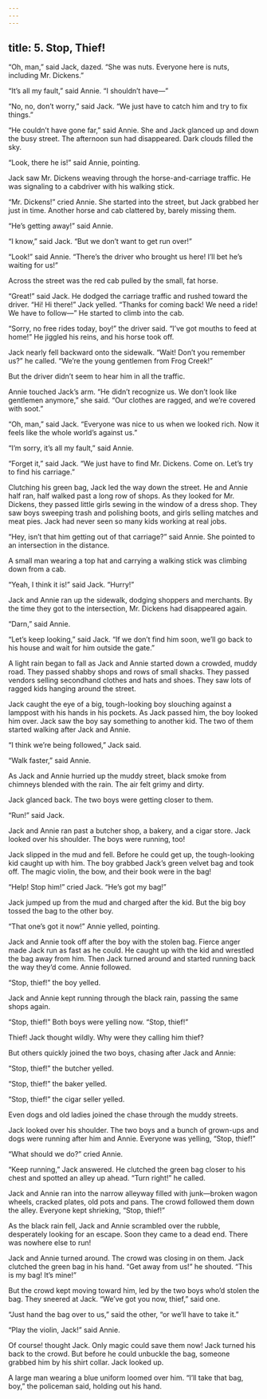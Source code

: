 ```yaml
---
---
---
```

title: 5. Stop, Thief!
---




“Oh, man,” said Jack, dazed. “She was nuts. Everyone here is nuts, including Mr. Dickens.”

“It’s all my fault,” said Annie. “I shouldn’t have—”

“No, no, don’t worry,” said Jack. “We just have to catch him and try to fix things.”

“He couldn’t have gone far,” said Annie. She and Jack glanced up and down the busy street. The afternoon sun had disappeared. Dark clouds filled the sky.

“Look, there he is!” said Annie, pointing.

Jack saw Mr. Dickens weaving through the horse-and-carriage traffic. He was signaling to a cabdriver with his walking stick.

“Mr. Dickens!” cried Annie. She started into the street, but Jack grabbed her just in time. Another horse and cab clattered by, barely missing them.

“He’s getting away!” said Annie.

“I know,” said Jack. “But we don’t want to get run over!”

“Look!” said Annie. “There’s the driver who brought us here! I’ll bet he’s waiting for us!”

Across the street was the red cab pulled by the small, fat horse.

“Great!” said Jack. He dodged the carriage traffic and rushed toward the driver. “Hi! Hi there!” Jack yelled. “Thanks for coming back! We need a ride! We have to follow—” He started to climb into the cab.

“Sorry, no free rides today, boy!” the driver said. “I’ve got mouths to feed at home!” He jiggled his reins, and his horse took off.

Jack nearly fell backward onto the sidewalk. “Wait! Don’t you remember us?” he called. “We’re the young gentlemen from Frog Creek!”

But the driver didn’t seem to hear him in all the traffic.

Annie touched Jack’s arm. “He didn’t recognize us. We don’t look like gentlemen anymore,” she said. “Our clothes are ragged, and we’re covered with soot.”

“Oh, man,” said Jack. “Everyone was nice to us when we looked rich. Now it feels like the whole world’s against us.”

“I’m sorry, it’s all my fault,” said Annie.

“Forget it,” said Jack. “We just have to find Mr. Dickens. Come on. Let’s try to find his carriage.”

Clutching his green bag, Jack led the way down the street. He and Annie half ran, half walked past a long row of shops. As they looked for Mr. Dickens, they passed little girls sewing in the window of a dress shop. They saw boys sweeping trash and polishing boots, and girls selling matches and meat pies. Jack had never seen so many kids working at real jobs.

“Hey, isn’t that him getting out of that carriage?” said Annie. She pointed to an intersection in the distance.

A small man wearing a top hat and carrying a walking stick was climbing down from a cab.

“Yeah, I think it is!” said Jack. “Hurry!”

Jack and Annie ran up the sidewalk, dodging shoppers and merchants. By the time they got to the intersection, Mr. Dickens had disappeared again.

“Darn,” said Annie.

“Let’s keep looking,” said Jack. “If we don’t find him soon, we’ll go back to his house and wait for him outside the gate.”

A light rain began to fall as Jack and Annie started down a crowded, muddy road. They passed shabby shops and rows of small shacks. They passed vendors selling secondhand clothes and hats and shoes. They saw lots of ragged kids hanging around the street.

Jack caught the eye of a big, tough-looking boy slouching against a lamppost with his hands in his pockets. As Jack passed him, the boy looked him over. Jack saw the boy say something to another kid. The two of them started walking after Jack and Annie.

“I think we’re being followed,” Jack said.

“Walk faster,” said Annie.

As Jack and Annie hurried up the muddy street, black smoke from chimneys blended with the rain. The air felt grimy and dirty.

Jack glanced back. The two boys were getting closer to them.

“Run!” said Jack.

Jack and Annie ran past a butcher shop, a bakery, and a cigar store. Jack looked over his shoulder. The boys were running, too!

Jack slipped in the mud and fell. Before he could get up, the tough-looking kid caught up with him. The boy grabbed Jack’s green velvet bag and took off. The magic violin, the bow, and their book were in the bag!

“Help! Stop him!” cried Jack. “He’s got my bag!”

Jack jumped up from the mud and charged after the kid. But the big boy tossed the bag to the other boy.

“That one’s got it now!” Annie yelled, pointing.

Jack and Annie took off after the boy with the stolen bag. Fierce anger made Jack run as fast as he could. He caught up with the kid and wrestled the bag away from him. Then Jack turned around and started running back the way they’d come. Annie followed.

“Stop, thief!” the boy yelled.

Jack and Annie kept running through the black rain, passing the same shops again.

“Stop, thief!” Both boys were yelling now. “Stop, thief!”

Thief! Jack thought wildly. Why were they calling him thief?

But others quickly joined the two boys, chasing after Jack and Annie:

“Stop, thief!” the butcher yelled.

“Stop, thief!” the baker yelled.

“Stop, thief!” the cigar seller yelled.

Even dogs and old ladies joined the chase through the muddy streets.

Jack looked over his shoulder. The two boys and a bunch of grown-ups and dogs were running after him and Annie. Everyone was yelling, “Stop, thief!”

“What should we do?” cried Annie.

“Keep running,” Jack answered. He clutched the green bag closer to his chest and spotted an alley up ahead. “Turn right!” he called.

Jack and Annie ran into the narrow alleyway filled with junk—broken wagon wheels, cracked plates, old pots and pans. The crowd followed them down the alley. Everyone kept shrieking, “Stop, thief!”

As the black rain fell, Jack and Annie scrambled over the rubble, desperately looking for an escape. Soon they came to a dead end. There was nowhere else to run!



Jack and Annie turned around. The crowd was closing in on them. Jack clutched the green bag in his hand. “Get away from us!” he shouted. “This is my bag! It’s mine!”

But the crowd kept moving toward him, led by the two boys who’d stolen the bag. They sneered at Jack. “We’ve got you now, thief,” said one.

“Just hand the bag over to us,” said the other, “or we’ll have to take it.”

“Play the violin, Jack!” said Annie.

Of course! thought Jack. Only magic could save them now! Jack turned his back to the crowd. But before he could unbuckle the bag, someone grabbed him by his shirt collar. Jack looked up.

A large man wearing a blue uniform loomed over him. “I’ll take that bag, boy,” the policeman said, holding out his hand.